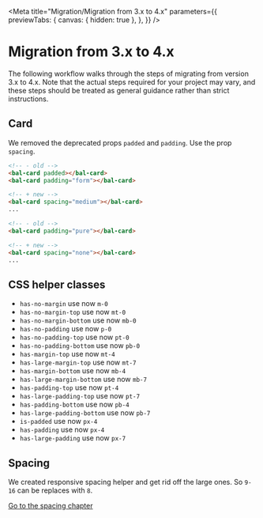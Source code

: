 
<Meta
  title="Migration/Migration from 3.x to 4.x"
  parameters={{
    previewTabs: {
      canvas: { hidden: true },
    },
  }}
/>

# Migration from 3.x to 4.x

The following workflow walks through the steps of migrating from version 3.x to 4.x.
Note that the actual steps required for your project may vary, and these steps should be treated as general guidance rather than strict instructions.

## Card

We removed the deprecated props `padded` and `padding`. Use the prop `spacing`.

```html
<!-- - old -->
<bal-card padded></bal-card>
<bal-card padding="form"></bal-card>

<!-- + new -->
<bal-card spacing="medium"></bal-card>
...
```

```html
<!-- - old -->
<bal-card padding="pure"></bal-card>

<!-- + new -->
<bal-card spacing="none"></bal-card>
...
```

## CSS helper classes

- `has-no-margin` use now `m-0`
- `has-no-margin-top` use now `mt-0`
- `has-no-margin-bottom` use now `mb-0`
- `has-no-padding` use now `p-0`
- `has-no-padding-top` use now `pt-0`
- `has-no-padding-bottom` use now `pb-0`
- `has-margin-top` use now `mt-4`
- `has-large-margin-top` use now `mt-7`
- `has-margin-bottom` use now `mb-4`
- `has-large-margin-bottom` use now `mb-7`
- `has-padding-top` use now `pt-4`
- `has-large-padding-top` use now `pt-7`
- `has-padding-bottom` use now `pb-4`
- `has-large-padding-bottom` use now `pb-7`
- `is-padded` use now `px-4`
- `has-padding` use now `px-4`
- `has-large-padding` use now `px-7`

## Spacing

We created responsive spacing helper and get rid off the large ones.
So `9-16` can be replaces with `8`.

[Go to the spacing chapter](?path=/docs/design-spacing--paddings)
